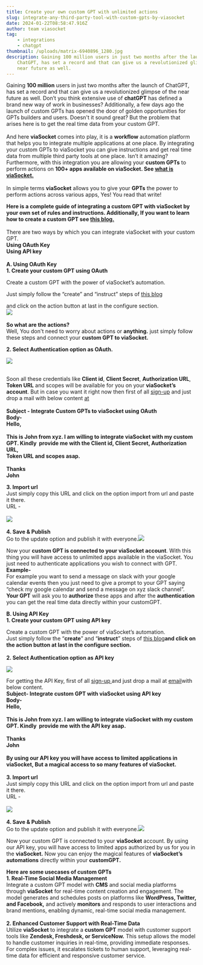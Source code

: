 ```yaml
---
title: Create your own custom GPT with unlimited actions
slug: integrate-any-third-party-tool-with-custom-gpts-by-viasocket
date: 2024-01-22T08:58:47.916Z
author: team viasocket
tag:
    - integrations
    - chatgpt
thumbnail: /uploads/matrix-6940896_1280.jpg
description: Gaining 100 million users in just two months after the launch of
    ChatGPT, has set a record and that can give us a revolutionized glimpse of the
    near future as well.
---
```


Gaining **100 million** users in just two months after the launch of ChatGPT, has set a record and that can give us a revolutionized glimpse of the near future as well. Don’t you think extensive use of **chatGPT** has defined a brand new way of work in businesses? Additionally, a few days ago the launch of custom GPTs has opened the door of golden opportunities for GPTs builders and users. Doesn't it sound great? But the problem that arises here is to get the real time data from your custom GPT.\
\
And here **viaSocket** comes into play, it is a **workflow** automation platform that helps you to integrate multiple applications at one place. By integrating your custom GPTs to viaSocket you can give instructions and get real time data from multiple third party tools at one place. Isn’t it amazing? Furthermore, with this integration you are allowing your **custom GPTs** to perform actions on **100+ apps available on viaSocket. See [what is viaSocket.](https://viasocket.com/blog/what-is-viasocket)**\
\
In simple terms **viaSocket** allows you to give your **GPTs** the power to perform actions across various apps, Yes! You read that write!

**Here is a complete guide of integrating a custom GPT with viaSocket by your own set of rules and instructions. Additionally, If you want to learn how to create a custom GPT see [this blog.](https://viasocket.com/blog/slug)**\
\
There are two ways by which you can integrate viaSocket with your custom GPT.\
 **Using OAuth Key** \
 **Using API key**  \
\
**A. Using OAuth Key** \
**1. Create your custom GPT using OAuth**

Create a custom GPT with the power of viaSocket’s automation.

Just simply follow the “create” and “instruct” steps of [this blog](https://viasocket.com/blog/how-to-create-a-custom-gpt)

and click on the action button at last in the configure section.\
![](https://lh7-us.googleusercontent.com/5YPLEHIeZcoZX_OLLo2m5-faIBFnqaXmGXUGCR6qQeLaACyQ_B2iMJWLJL9zJE6cZjVQgYiCdkP8XeKQrVFHhUmvQSUsqqua550pzg31ipDgg6DT2X5gBPH0G8oi7fg85aEalpKnmFE7utu-Xt2T-eFBChe3rCMe4WA7usc1SIkD0VNhwdXbzcGeZWzwPA)\
\
**So what are the actions?**\
Well, You don't need to worry about actions or **anything.** just simply follow these steps and connect your **custom GPT to viaSocket.**

**2. Select Authentication option as OAuth.**

![](/uploads/untitled-design-15-.gif)

\
Soon all these credentials like **Client id**, **Client Secret**, **Authorization URL**, **Token URL** and scopes will be available for you on your **viaSocket’s account**. But in case you want it right now then first of all [sign-up](https://viasocket.com/) and just drop a mail with below content [at](support@viasocket.com)\
\
**Subject - Integrate Custom GPTs to viaSocket using OAuth**\
**Body-** \
**Hello,**\
\
**This is John from xyz. I am willing to integrate viaSocket with my custom GPT. Kindly  provide me with the Client id, Client Secret, Authorization URL,**\
**Token URL and scopes asap.**\
\
**Thanks**\
**John**

**3. Import url**\
Just simply copy this URL and click on the option import from url and paste it there.\
URL -\
\
![](https://lh7-us.googleusercontent.com/8dgIyyP1I-Ir7l92gTLoiLlAWqANl6gKe8eTZc39Sb38-18blTybMYhAolfCvVEpIBtDOJXdzi2NSViAagpsqgV_CcutLy9qHXZ8ddfYzXGLGcZPLk4znIgcJRFJoF0yk6_jlYhqCPoOq5NjTQ7D1JIPXLnYpGeSFL2amzuL4cv6ylqbm16yjbzNRYwd4g)\
\
**4. Save & Publish**\
Go to the update option and publish it with everyone.![](https://lh7-us.googleusercontent.com/vM4O3LiKwRCXOxV2GhIc7Pyebcu7nCP9ZrjxFqKD54tetBHvidxx_bRoqTkkTqfMZOu37jk-nVvwB0h_IIDHIalfjUklvRTdJLgqqDCk0xS9XZAyf6KavjjCMvZsVg1faupQ0hP6SLAB1plxarXWulV24qXRxlPZSiJkaUGDxzh2vdoEcLzucUPe74lixg)

Now your **custom GPT is connected to your viaSocket account**. With this thing you will have access to unlimited apps available in the viaSocket. You just need to authenticate applications you wish to connect with GPT.\
**Example-**\
For example you want to send a message on slack with your google calendar events then you just need to give a prompt to your GPT saying “check my google calendar and send a message on xyz slack channel”. **Your GPT** will ask you to **authorize** these apps and after the **authentication** you can get the real time data directly within your customGPT.

**B. Using API Key** \
**1. Create your custom GPT using API key**

Create a custom GPT with the power of viaSocket’s automation.\
Just simply follow the “**create**” and “**instruct**” steps of [this blog](https://viasocket.com/blog/how-to-create-a-custom-gpt)[](https://viasocket.com/blog/how-to-create-a-custom-gpt)**and click on the action button at last in the configure section.**\
\
**2. Select Authentication option as API key**

![](/uploads/untitled-design-18-.gif)

For getting the API Key, first of all [sign-up ](https://viasocket.com/)and just drop a mail at [email](support@viasocket.com)with below content.\
**Subject- Integrate custom GPT with viaSocket using API key**\
**Body-**\
**Hello,**\
\
**This is John from xyz. I am willing to integrate viaSocket with my custom GPT. Kindly  provide me with the API key asap.**\
\
**Thanks**\
**John**\
\
**By using our API key you will have access to limited applications in viaSocket, But a magical access to so many features of viaSocket.**\
\
**3. Import url** \
Just simply copy this URL and click on the option import from url and paste it there.\
URL -\
\
![](https://lh7-us.googleusercontent.com/4x27atGeKkv2sjwCeSoqB2WXxMB4uZxVVTTUVA6OBO4hpeddL2D_O5sAI9gBi3mBh_31ln3whoGAvDLVTuEiKxfnOlmbZC9-RVp6EFpipRERJXRXDTqUbdKTAUY5HAGat2KxYJ8kxOltu4E-5UzYrgw3Al-G8aWAzwLTJEBLF_EDEm1H2rgaJIJFepKTJg)\
\
**4. Save & Publish** \
Go to the update option and publish it with everyone.![](https://lh7-us.googleusercontent.com/IqLc1dSOi0iqn5--U-ar-JWrqe3aRanlWiGZ0PFhKtV0u5gFPomzRU_KKsAphmMHIUGpONLFWeQ4RM9Il0stOlq-Sm2lVwZaaXQO15Is2uNmF1uhmtNK074m1_Z3HA94fFI6zWgxZXlJpo7sgB0zaya0bNHz4P30u22MFlG1ZBfP2hfHEb3uPj_3pYDoKA)

Now your custom GPT is connected to your **viaSocket** account. By using our API key, you will have access to limited apps authorized by us for you in the **viaSocket.** Now you can enjoy the magical features of **viaSocket’s automations** directly within your **customGPT.**

**H﻿ere are some usecases of custom GPTs** \
**1. Real-Time Social Media Management**\
Integrate a custom GPT model with **CMS** and social media platforms through **viaSocket** for real-time content creation and engagement. The model generates and schedules posts on platforms like **WordPress, Twitter, and Facebook,** and actively **monitors** and responds to user interactions and brand mentions, enabling dynamic, real-time social media management.\
\
**2. Enhanced Customer Support with Real-Time Data**\
Utilize **viaSocket** to integrate a **custom GPT** model with customer support tools like **Zendesk, Freshdesk, or ServiceNow.** This setup allows the model to handle customer inquiries in real-time, providing immediate responses. For complex issues, it escalates tickets to human support, leveraging real-time data for efficient and responsive customer service.
